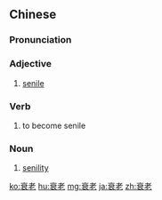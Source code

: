 ==Chinese==
{{zh-forms}}

===Pronunciation===
{{zh-pron
|m=shuāilǎo
|c=seoi1 lou5
|mn=qz:soe-nó͘/xm,zz:soe-ló
|cat=a,v,n
}}

===Adjective===
{{zh-adj}}

# [[senile]]

===Verb===
{{zh-verb}}

# to become senile

===Noun===
{{zh-noun}}

# [[senility]]
#: {{zh-x|延緩 衰老|to delay '''senility'''}}

[[ko:衰老]]
[[hu:衰老]]
[[mg:衰老]]
[[ja:衰老]]
[[zh:衰老]]